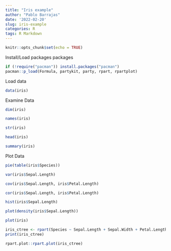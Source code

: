 ```yaml
---
title: "Iris example"
author: "Pablo Barrajas"
date: '2022-02-20'
slug: iris-example
categories: R
tags: R Markdown
---
```


```r
knitr::opts_chunk$set(echo = TRUE)
```
Install/Load packages packages
```r
if (!require("pacman")) install.packages("pacman")
pacman::p_load(Formula, partykit, party, rpart, rpartplot)
```
Load data
```r
data(iris)
```

Examine Data
```r
dim(iris)
```
```r
names(iris)
```
```r
str(iris)
```
```r
head(iris)
```
```r
summary(iris)
```
Plot Data
```r
pie(table(iris$Species))

```
```r
var(iris$Sepal.Length)

```
```r
cov(iris$Sepal.Length, iris$Petal.Length)
```
```r
cor(iris$Sepal.Length, iris$Petal.Length)
```
```r
hist(iris$Sepal.Length)
```
```r
plot(density(iris$Sepal.Length))
```
```r
plot(iris)
```
```r
iris_ctree <- rpart(Species ~ Sepal.Length + Sepal.Width + Petal.Length + Petal.Width, data=iris)
print(iris_ctree)

```
```r
rpart.plot::rpart.plot(iris_ctree)

```
